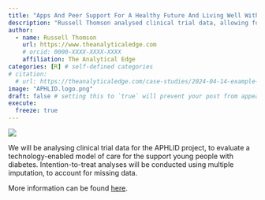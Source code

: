 ```yaml
---
title: "Apps And Peer Support For A Healthy Future And Living Well With Diabetes (APHLID)"
description: "Russell Thomson analysed clinical trial data, allowing for missing data using multiple imputation."
author:
  - name: Russell Thomson
    url: https://www.theanalyticaledge.com
    # orcid: 0000-XXXX-XXXX-XXXX
    affiliation: The Analytical Edge
categories: [R] # self-defined categories
# citation: 
  # url: https://theanalyticaledge.com/case-studies/2024-04-14-example-case-study/ 
image: "APHLID.logo.png"
draft: false # setting this to `true` will prevent your post from appearing on your listing page until you're ready!
execute: 
  freeze: true
---
```


[![](APHLID.logo.png){fig-alt="APHLID logo"}](https://westernsydney.edu.au/domtru/projects/trials/aphlid)

We will be analysing clinical trial data for the APHLID project, to evaluate a technology-enabled model of care for the support young people with diabetes. Intention-to-treat analyses will be conducted using multiple imputation, to account for missing data.

More information can be found [here](<https://westernsydney.edu.au/domtru/projects/trials/aphlid>).
